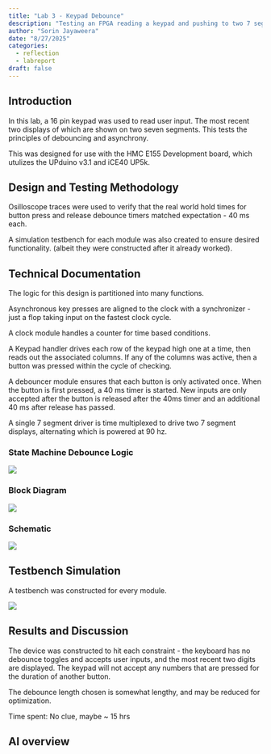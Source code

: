 ```yaml
---
title: "Lab 3 - Keypad Debounce"
description: "Testing an FPGA reading a keypad and pushing to two 7 segment displays"
author: "Sorin Jayaweera"
date: "8/27/2025"
categories:
  - reflection
  - labreport
draft: false
---
```



## Introduction

In this lab, a 16 pin keypad was used to read user input. The most recent two displays of which are shown on two seven segments. 
This tests the principles of debouncing and asynchrony. 

This was designed for use with the HMC E155 Development board, which utulizes the UPduino v3.1 and iCE40 UP5k. 

## Design and Testing Methodology

Osilloscope traces were used to verify that the real world hold times for button press and release debounce timers matched expectation - 40 ms each.

A simulation testbench for each module was also created to ensure desired functionality. (albeit they were constructed after it already worked).
 
## Technical Documentation

The logic for this design is partitioned into many functions. 

Asynchronous key presses are aligned to the clock with a synchronizer - just a flop taking input on the fastest clock cycle. 

A clock module handles a counter for time based conditions.

A Keypad handler drives each row of the keypad high one at a time, then reads out the associated columns. If any of the columns was active, then a button was pressed within the cycle of checking.

A debouncer module ensures that each button is only activated once. When the button is first pressed, a 40 ms timer is started. New inputs are only accepted after the button is released after the 40ms timer and an additional 40 ms after release has passed.

A single 7 segment driver is time multiplexed to drive two 7 segment displays, alternating which is powered at 90 hz. 

### State Machine Debounce Logic
![](/images/lab3/fsm.png) 


### Block Diagram
![](/images/lab3/block_diagram.png)

### Schematic
![](/images/lab3/schematic.png)


## Testbench Simulation
A testbench was constructed for every module.

![](/images/lab3/synchroniezerandkeypadtestbench.png)


## Results and Discussion

The device was constructed to hit each constraint - the keyboard has no debounce toggles and accepts user inputs, and the most recent two digits are displayed. The keypad will not accept any numbers that are pressed for the duration of another button.

The debounce length chosen is somewhat lengthy, and may be reduced for optimization. 

Time spent: No clue, maybe ~ 15 hrs

## AI overview
